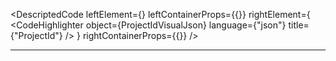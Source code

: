 
<DescriptedCode
  leftElement={<ProjectIdDesc />}
  leftContainerProps={{}}
  rightElement={
    <CodeHighlighter
      object={ProjectIdVisualJson}
      language={"json"}
      title={"ProjectId"}
    />
  }
  rightContainerProps={{}}
/>

---
